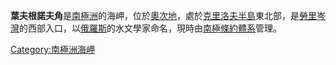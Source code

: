 {{unreferenced|time=2013-10-27T08:39:36+00:00}}
{{Coord|69|0|S|156|36|E||display=title}}

'''葉夫根諾夫角'''是[[南極洲|南極洲]]的海岬，位於[[奧次地|奧次地]]，處於[[克里洛夫半島|克里洛夫半島]]東北部，是[[勞里岑灣|勞里岑灣]]的西部入口，以[[俄羅斯|俄羅斯]]的水文學家命名，現時由[[南極條約體系|南極條約體系]]管理。

{{Antarctica-geo-stub}}
[[Category:南極洲海岬|Category:南極洲海岬]]